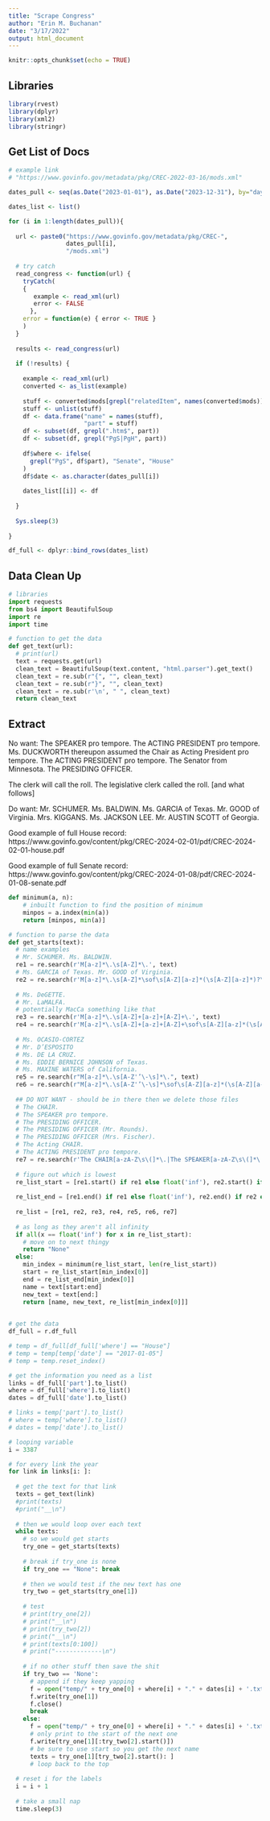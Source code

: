 ```yaml
---
title: "Scrape Congress"
author: "Erin M. Buchanan"
date: "3/17/2022"
output: html_document
---
```


```r
knitr::opts_chunk$set(echo = TRUE)
```

## Libraries

```r
library(rvest)
library(dplyr)
library(xml2)
library(stringr)
```

## Get List of Docs

```r
# example link
# "https://www.govinfo.gov/metadata/pkg/CREC-2022-03-16/mods.xml"

dates_pull <- seq(as.Date("2023-01-01"), as.Date("2023-12-31"), by="days")

dates_list <- list()

for (i in 1:length(dates_pull)){
  
  url <- paste0("https://www.govinfo.gov/metadata/pkg/CREC-", 
                dates_pull[i], 
                "/mods.xml")
  
  # try catch 
  read_congress <- function(url) {
    tryCatch( 
    { 
       example <- read_xml(url)
       error <- FALSE
      }, 
    error = function(e) { error <- TRUE } 
    )
  }
  
  results <- read_congress(url)
  
  if (!results) {
    
    example <- read_xml(url)  
    converted <- as_list(example)
    
    stuff <- converted$mods[grepl("relatedItem", names(converted$mods))]
    stuff <- unlist(stuff)
    df <- data.frame("name" = names(stuff), 
                     "part" = stuff)
    df <- subset(df, grepl(".htm$", part))
    df <- subset(df, grepl("PgS|PgH", part))
    
    df$where <- ifelse(
      grepl("PgS", df$part), "Senate", "House"
    )
    df$date <- as.character(dates_pull[i])
    
    dates_list[[i]] <- df
    
  }
  
  Sys.sleep(3)
  
}

df_full <- dplyr::bind_rows(dates_list)
```

## Data Clean Up

```python
# libraries
import requests
from bs4 import BeautifulSoup
import re
import time

# function to get the data
def get_text(url):
  # print(url)
  text = requests.get(url)
  clean_text = BeautifulSoup(text.content, "html.parser").get_text()
  clean_text = re.sub(r"{", "", clean_text)
  clean_text = re.sub(r"}", "", clean_text)
  clean_text = re.sub(r'\n', " ", clean_text)
  return clean_text

```


## Extract 

No want:
The SPEAKER pro tempore.
The ACTING PRESIDENT pro tempore.
Ms. DUCKWORTH thereupon assumed the Chair as Acting President pro tempore. 
The ACTING PRESIDENT pro tempore. The Senator from Minnesota. 
The PRESIDING OFFICER.

The clerk will call the roll.
The legislative clerk called the roll. [and what follows]

Do want:
Mr. SCHUMER.
Ms. BALDWIN.
Ms. GARCIA of Texas.
Mr. GOOD of Virginia.
Mrs. KIGGANS. 
Ms. JACKSON LEE.
Mr. AUSTIN SCOTT of Georgia.

Good example of full House record: https://www.govinfo.gov/content/pkg/CREC-2024-02-01/pdf/CREC-2024-02-01-house.pdf

Good example of full Senate record: https://www.govinfo.gov/content/pkg/CREC-2024-01-08/pdf/CREC-2024-01-08-senate.pdf
 
```python
def minimum(a, n):
    # inbuilt function to find the position of minimum
    minpos = a.index(min(a))
    return [minpos, min(a)]

# function to parse the data 
def get_starts(text):
  # name examples 
  # Mr. SCHUMER. Ms. BALDWIN.
  re1 = re.search(r'M[a-z]*\.\s[A-Z]*\.', text)
  # Ms. GARCIA of Texas. Mr. GOOD of Virginia.
  re2 = re.search(r'M[a-z]*\.\s[A-Z]*\sof\s[A-Z][a-z]*(\s[A-Z][a-z]*)?\.', text)
 
  # Ms. DeGETTE.
  # Mr. LaMALFA.
  # potentially MacCa something like that 
  re3 = re.search(r'M[a-z]*\.\s[A-Z]+[a-z]+[A-Z]+\.', text)
  re4 = re.search(r'M[a-z]*\.\s[A-Z]+[a-z]+[A-Z]+\sof\s[A-Z][a-z]*(\s[A-Z][a-z]*)?\.', text)
  
  # Ms. OCASIO-CORTEZ
  # Mr. D’ESPOSITO
  # Ms. DE LA CRUZ.
  # Ms. EDDIE BERNICE JOHNSON of Texas.
  # Ms. MAXINE WATERS of California.
  re5 = re.search(r"M[a-z]*\.\s[A-Z'’\-\s]*\.", text)
  re6 = re.search(r"M[a-z]*\.\s[A-Z'’\-\s]*\sof\s[A-Z][a-z]*(\s[A-Z][a-z]*)?\.", text)
  
  ## DO NOT WANT - should be in there then we delete those files 
  # The CHAIR.
  # The SPEAKER pro tempore.
  # The PRESIDING OFFICER.
  # The PRESIDING OFFICER (Mr. Rounds).
  # The PRESIDING OFFICER (Mrs. Fischer).
  # The Acting CHAIR.
  # The ACTING PRESIDENT pro tempore.
  re7 = re.search(r'The CHAIR[a-zA-Z\s\(]*\.|The SPEAKER[a-zA-Z\s\(]*\.|The (Presiding|PRESIDING) OFFICER[a-zA-Z\s\(]*\.|The (Acting|ACTING) CHAIR[a-zA-Z\s\(]*\.|The (Acting|ACTING) PRESIDENT[a-zA-Z\s\(]*\.|The PRESIDING OFFICER\.', text)
  
  # figure out which is lowest 
  re_list_start = [re1.start() if re1 else float('inf'), re2.start() if re2 else float('inf'), re3.start() if re3 else float('inf'), re4.start() if re4 else float('inf'), re5.start() if re5 else float('inf'), re6.start() if re6 else float('inf'), re7.start() if re7 else float('inf')]
  
  re_list_end = [re1.end() if re1 else float('inf'), re2.end() if re2 else float('inf'), re3.end() if re3 else float('inf'), re4.end() if re4 else float('inf'), re5.end() if re5 else float('inf'), re6.end() if re6 else float('inf'), re7.end() if re7 else float('inf') ]
  
  re_list = [re1, re2, re3, re4, re5, re6, re7]
    
  # as long as they aren't all infinity 
  if all(x == float('inf') for x in re_list_start):
    # move on to next thingy
    return "None"
  else: 
    min_index = minimum(re_list_start, len(re_list_start))
    start = re_list_start[min_index[0]]
    end = re_list_end[min_index[0]]
    name = text[start:end]
    new_text = text[end:]
    return [name, new_text, re_list[min_index[0]]]
 
```

```python
# get the data
df_full = r.df_full

# temp = df_full[df_full['where'] == "House"]
# temp = temp[temp['date'] == "2017-01-05"]
# temp = temp.reset_index()

# get the information you need as a list
links = df_full['part'].to_list()
where = df_full['where'].to_list()
dates = df_full['date'].to_list()

# links = temp['part'].to_list()
# where = temp['where'].to_list()
# dates = temp['date'].to_list()
```

```python
# looping variable
i = 3387

# for every link the year 
for link in links[i: ]:
  
  # get the text for that link 
  texts = get_text(link)
  #print(texts)
  #print("__\n")
  
  # then we would loop over each text  
  while texts:
    # so we would get starts
    try_one = get_starts(texts)
    
    # break if try_one is none
    if try_one == "None": break 
    
    # then we would test if the new text has one 
    try_two = get_starts(try_one[1])
    
    # test
    # print(try_one[2])
    # print("__\n")
    # print(try_two[2])
    # print("__\n")
    # print(texts[0:100])
    # print("-------------\n")
    
    # if no other stuff then save the shit 
    if try_two == 'None': 
      # append if they keep yapping 
      f = open("temp/" + try_one[0] + where[i] + "." + dates[i] + '.txt', "a")  
      f.write(try_one[1])
      f.close()
      break 
    else: 
      f = open("temp/" + try_one[0] + where[i] + "." + dates[i] + '.txt', "a") 
      # only print to the start of the next one
      f.write(try_one[1][:try_two[2].start()])
      # be sure to use start so you get the next name 
      texts = try_one[1][try_two[2].start(): ]
      # loop back to the top 
  
  # reset i for the labels
  i = i + 1
  
  # take a small nap
  time.sleep(3)
```
